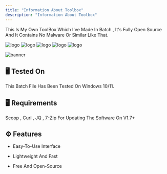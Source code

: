 ```yaml
---
title: "Information About Toolbox"
description: "Information About Toolbox"
---
```


This Is My Own ToolBox Which I've Made In Batch , It's Fully Open Source And It Contains No Malware Or Similar Like That.

<img alt="logo" classname="block dark:hidden" src="/logo/batch.svg" />‎ <img alt="logo" classname="block dark:hidden" src="/logo/virusfree.svg" />‎ <img alt="logo" classname="block dark:hidden" src="/logo/platform.svg" />‎ <img alt="logo" classname="block dark:hidden" src="/logo/stable.svg" />‎ <img alt="logo" classname="block dark:hidden" src="/logo/active.svg" />

<img alt="banner" classname="block dark:hidden" src="/images/banner.png" />

[](https://camo.githubusercontent.com/3c85cb37451a0704e90b395043d2f1969b1b0ff6848ad796aa663b30fed8cec5/68747470733a2f2f696d672e736869656c64732e696f2f62616467652f506c6174666f726d2d57696e646f7773253230313025324631312d464630303030)

## 🖥️ Tested On[](#tested-on)

This Batch File Has Been Tested On Windows 10/11.

## 🖥️ Requirements[](#requirements)

Scoop , Curl , JQ , [7-Zip](https://7-zip.com/download.html) For Updating The Software On V1.7+

## ⚙️ Features[](#features)

* Easy-To-Use Interface

* Lightweight And Fast

* Free And Open-Source